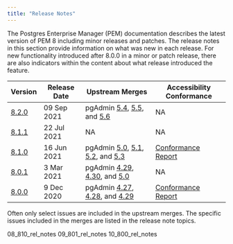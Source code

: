 ```yaml
---
title: "Release Notes"
---
```

The Postgres Enterprise Manager (PEM) documentation describes the latest version of PEM 8 including minor releases and patches. The release notes in this section provide information on what was new in each release. For new functionality introduced after 8.0.0 in a minor or patch release, there are also indicators within the content about what release introduced the feature.

| Version | Release Date | Upstream Merges | Accessibility Conformance |
| ------- | ------------ | --------------- | ------------------------- |
| [8.2.0](06_820_rel_notes)| 09 Sep 2021 | pgAdmin [5.4](https://www.pgadmin.org/docs/pgadmin4/5.4/release_notes_5_4.html#bug-fixes), [5.5](https://www.pgadmin.org/docs/pgadmin4/5.5/release_notes_5_5.html#bug-fixes), and [5.6](https://www.pgadmin.org/docs/pgadmin4/5.6/release_notes_5_6.html#bug-fixes)| NA |
| [8.1.1](07_811_rel_notes)| 22 Jul 2021 | NA | NA |
| [8.1.0](08_810_rel_notes) | 16 Jun 2021 | pgAdmin [5.0](https://www.pgadmin.org/docs/pgadmin4/5.3/release_notes_5_0.html#bug-fixes), [5.1](https://www.pgadmin.org/docs/pgadmin4/5.3/release_notes_5_1.html#bug-fixes), [5.2](https://www.pgadmin.org/docs/pgadmin4/5.3/release_notes_5_2.html#bug-fixes), and [5.3](https://www.pgadmin.org/docs/pgadmin4/5.3/release_notes_5_3.html#bug-fixes) | [Conformance Report](https://www.enterprisedb.com/sites/default/files/VPAT2.4WCAG--PEMJune2021.pdf) |
| [8.0.1](09_801_rel_notes) | 3 Mar 2021 | pgAdmin [4.29](https://www.pgadmin.org/docs/pgadmin4/4.29/release_notes_4_29.html#bug-fixes), [4.30](https://www.pgadmin.org/docs/pgadmin4/4.30/release_notes_4_30.html#bug-fixes), and [5.0](https://www.pgadmin.org/docs/pgadmin4/5.3/release_notes_5_0.html#bug-fixes) | NA |
| [8.0.0](10_800_rel_notes) | 9 Dec 2020 | pgAdmin [4.27](https://www.pgadmin.org/docs/pgadmin4/4.29/release_notes_4_27.html#bug-fixes), [4.28](https://www.pgadmin.org/docs/pgadmin4/4.29/release_notes_4_28.html#bug-fixes), and [4.29](https://www.pgadmin.org/docs/pgadmin4/4.29/release_notes_4_29.html#bug-fixes) | [Conformance Report](https://www.enterprisedb.com/sites/default/files/VPAT2.4WCAG--PEMDec2020.pdf) |

Often only select issues are included in the upstream merges. The specific issues included in the merges are listed in the release note topics.

<div class="toctree" maxdepth="4">

08_810_rel_notes 09_801_rel_notes 10_800_rel_notes

</div>
